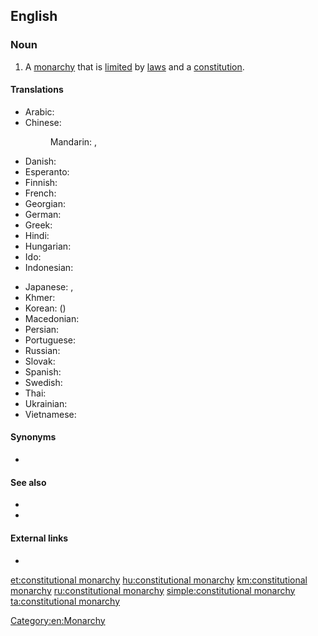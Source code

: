 ==English==

===Noun===
{{en-noun|head=[[constitutional]] [[monarchy]]|constitutional monarchies}}

# A [[monarchy]] that is [[limit]]ed by [[law]]s and a [[constitution]].

====Translations====
{{trans-top|monarchy limited by laws and a constitution}}
* Arabic: {{t|ar|مَلِكِيَّة دُسْتُورِيَّة|f|tr=malikiyya dustūriyya}}
* Chinese:
*: Mandarin: {{t+|cmn|君主立憲制|sc=Hani}}, {{t+|cmn|君主立宪制|tr=jūnzhǔ lìxiànzhì|sc=Hani}}
* Danish: {{t|da|konstitutionelt monarki|n}}
* Esperanto: {{t|eo|konstitucia monarkio}}
* Finnish: {{t|fi|perustuslaillinen monarkia}}
* French: {{t+|fr|monarchie constitutionnelle|f}}
* Georgian: {{t|ka|კონსტიტუციური მონარქია|sc=Geor}}
* German: {{t+|de|konstitutionelle Monarchie|f}}
* Greek: {{t|el|συνταγματική μοναρχία|f}}
* Hindi: {{t-needed|hi}}
* Hungarian: {{t+|hu|alkotmányos monarchia}}
* Ido: {{t-needed|io}}
* Indonesian: {{t-needed|id}}
{{trans-mid}}
* Japanese: {{t+|ja|立憲君主制|tr=りっけんくんしゅせい, rikken kunshusei}}, {{t|ja|立憲君主政体|tr=りっけんくんしゅせいたい, rikken kunshuseitai}}
* Khmer: {{t-needed|km}}
* Korean: {{t+|ko|입헌 군주제|tr=ibheon gunjuje}} ({{t|ko|立憲君主制}})
* Macedonian: {{t|mk|уставна монархија|f}}
* Persian: {{t-needed|fa}}
* Portuguese: {{t|pt|monarquia constitucional|f}}
* Russian: {{t|ru|конституцио́нная мона́рхия|f}}
* Slovak: {{t|sk|konštitučná monarchia|f}}
* Spanish: {{t|es|monarquía constitucional|f}}
* Swedish: {{t|sv|konstitutionell monarki|c}}
* Thai: {{t|th|ราชาธิปไตยภายใต้รัฐธรรมนูญ|tr=rachathipatai phai tai ratthathammanun|sc=Thai}}
* Ukrainian: {{t-needed|uk}}
* Vietnamese: {{t-needed|vi}}
{{trans-bottom}}

====Synonyms====
* {{l|en|limited monarchy}}

====See also====
* {{l|en|monarchy}}
* {{l|en|government}}

====External links====
* {{pedialite}}

[[Category:en:Monarchy]]

[[et:constitutional monarchy]]
[[hu:constitutional monarchy]]
[[km:constitutional monarchy]]
[[ru:constitutional monarchy]]
[[simple:constitutional monarchy]]
[[ta:constitutional monarchy]]